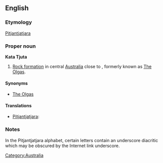 ==English==
===Etymology===
[[Pitjantjatjara]] {{Unicode|[[Kata Tjuṯa]]}}

===Proper noun===
'''Kata Tjuta'''

# [[Rock formation]] in central [[Australia]] close to {{Unicode|[[Uluṟu]]}}, formerly known as [[The Olgas]].

====Synonyms====
*[[The Olgas]]

====Translations====
*[[Pitjantjatjara]]: {{Unicode|[[Kata Tjuṯa]]}}

===Notes===
In the Pitjantjatjara alphabet, certain letters contain an underscore diacritic which may be obscured by the Internet link underscore.
[[Category:Australia]]